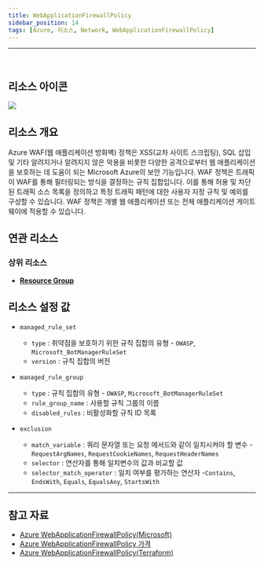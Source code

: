 ```yaml
---
title: WebApplicationFirewallPolicy
sidebar_position: 14
tags: [Azure, 리소스, Network, WebApplicationFirewallPolicy]
---
```







<hr />
<br />

## 리소스 아이콘
<img src={icon} />

## 리소스 개요
Azure WAF(웹 애플리케이션 방화벽) 정책은 XSS(교차 사이트 스크립팅), SQL 삽입 및 기타 알려지거나 알려지지 않은 악용을 비롯한 다양한 공격으로부터 웹 애플리케이션을 보호하는 데 도움이 되는 Microsoft Azure의 보안 기능입니다.
WAF 정책은 트래픽이 WAF를 통해 필터링되는 방식을 결정하는 규칙 집합입니다. 이를 통해 허용 및 차단된 트래픽 소스 목록을 정의하고 특정 트래픽 패턴에 대한 사용자 지정 규칙 및 예외를 구성할 수 있습니다. 
WAF 정책은 개별 웹 애플리케이션 또는 전체 애플리케이션 게이트웨이에 적용할 수 있습니다.
 
## 연관 리소스
### 상위 리소스
- [**Resource Group**](https://docs.cstudio.app/docs/resource/azure/Base/ResourceGroup)






## 리소스 설정 값
- ```managed_rule_set``` 
    +  ```type``` : 취약점을 보호하기 위한 규칙 집합의 유형  -  ```OWASP```, ```Microsoft_BotManagerRuleSet```
    +  ```version``` : 규칙 집합의 버전

- ```managed_rule_group``` 
    +  ```type``` : 규칙 집합의 유형 -  ```OWASP```, ```Microsoft_BotManagerRuleSet```
    +  ```rule_group_name``` : 사용할 규칙 그룹의 이름
    +  ```disabled_rules``` : 비활성화할 규칙 ID 목록 
   
  
- ```exclusion``` 
    +  ```match_variable``` : 쿼리 문자열 또는 요청 메서드와 같이 일치시켜야 할 변수 -```RequestArgNames```, ```RequestCookieNames```, ```RequestHeaderNames```
    +  ```selector``` : 연산자를 통해 일치변수의 값과 비교할 값
    +  ```selector_match_operator``` : 일치 여부를 평가하는 연산자 -```Contains```, ```EndsWith```, ```Equals```, ```EqualsAny```, ```StartsWith```
    
    
  
<hr />

## 참고 자료
- [Azure WebApplicationFirewallPolicy(Microsoft)](https://learn.microsoft.com/ko-kr/azure/web-application-firewall/overview)
- [Azure WebApplicationFirewallPolicy 가격](https://azure.microsoft.com/ko-kr/pricing/details/web-application-firewall/) 
- [Azure WebApplicationFirewallPolicy(Terraform)](https://registry.terraform.io/providers/hashicorp/azurerm/latest/docs/resources/web_application_firewall_policy)

